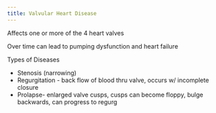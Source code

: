 ```yaml
---
title: Valvular Heart Disease
---
```


Affects one or more of the 4 heart valves

Over time can lead to pumping dysfunction and heart failure

Types of Diseases

- Stenosis (narrowing)
- Regurgitation - back flow of blood thru valve, occurs w/ incomplete closure
- Prolapse- enlarged valve cusps, cusps can become floppy, bulge backwards, can progress to regurg

